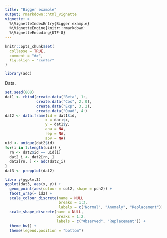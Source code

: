 ```yaml
---
title: "Bigger example"
output: rmarkdown::html_vignette
vignette: >
  %\VignetteIndexEntry{Bigger example}
  %\VignetteEngine{knitr::rmarkdown}
  %\VignetteEncoding{UTF-8}
---
```


```r
knitr::opts_chunk$set(
  collapse = TRUE,
  comment = "#>",
  fig.align = "center"
)
```

```r
library(adc)
```

Data.
```r
set.seed(808)
dat1 <- rbind(create.data("Beta", 1),
              create.data("Cos", 2, 0),
              create.data("Exp", 3, 2),
              create.data("Quad", 4))
dat2 <- data.frame(id = dat1$id,
                  x = dat1$x,
                  y = dat1$y,
                  ana = NA,
                  rep = NA,
                  apv = NA)
uid <- unique(dat2$id)
for(i in 1:length(uid)) {
  rn <- dat2$id == uid[i]
  dat2_i <- dat2[rn, ]
  dat2[rn, ] <- adc(dat2_i)
}
dat3 <- prepplot(dat2)
```

```r
library(ggplot2)
ggplot(dat3, aes(x, y)) +
  geom_point(aes(colour = col2, shape = pch2)) +
  facet_wrap(~ id2) +
  scale_colour_discrete(name = NULL,
                        breaks = 1:3,
                        labels = c("Normal", "Anomaly", "Replacement")) +
  scale_shape_discrete(name = NULL,
                       breaks = 1:2,
                       labels = c("Observed", "Replacement")) +
  theme_bw() +
  theme(legend.position = "bottom")
```

